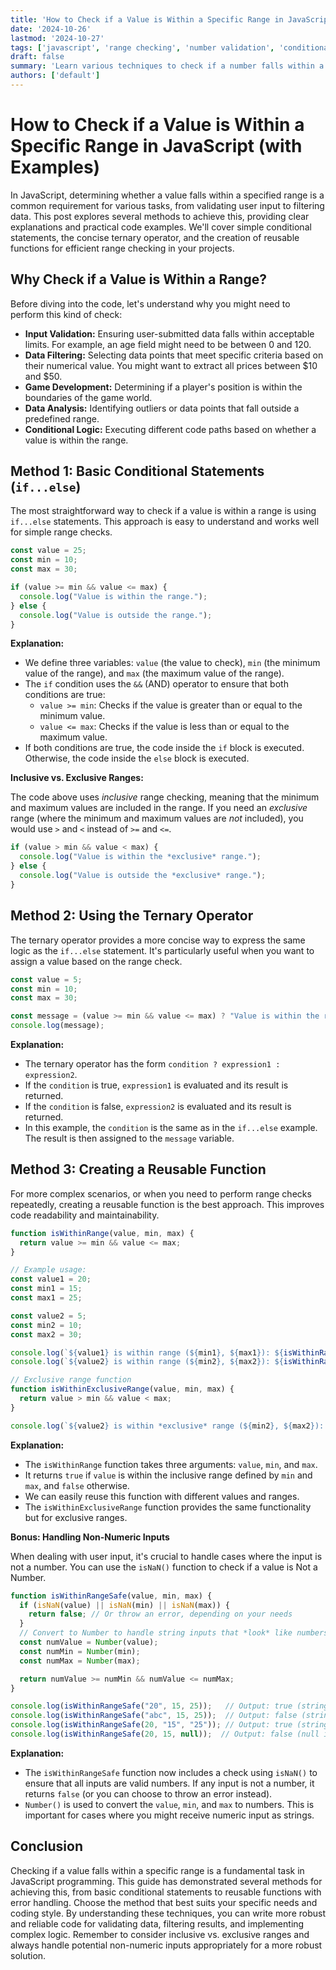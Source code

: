 ```yaml
---
title: 'How to Check if a Value is Within a Specific Range in JavaScript (with Examples)'
date: '2024-10-26'
lastmod: '2024-10-27'
tags: ['javascript', 'range checking', 'number validation', 'conditional logic', 'programming tutorial', 'javascript examples']
draft: false
summary: 'Learn various techniques to check if a number falls within a specific range in JavaScript. This guide explores simple conditional checks, ternary operators, and reusable functions for efficient range validation.'
authors: ['default']
---
```


# How to Check if a Value is Within a Specific Range in JavaScript (with Examples)

In JavaScript, determining whether a value falls within a specified range is a common requirement for various tasks, from validating user input to filtering data.  This post explores several methods to achieve this, providing clear explanations and practical code examples.  We'll cover simple conditional statements, the concise ternary operator, and the creation of reusable functions for efficient range checking in your projects.

## Why Check if a Value is Within a Range?

Before diving into the code, let's understand why you might need to perform this kind of check:

*   **Input Validation:**  Ensuring user-submitted data falls within acceptable limits.  For example, an age field might need to be between 0 and 120.
*   **Data Filtering:**  Selecting data points that meet specific criteria based on their numerical value.  You might want to extract all prices between $10 and $50.
*   **Game Development:**  Determining if a player's position is within the boundaries of the game world.
*   **Data Analysis:**  Identifying outliers or data points that fall outside a predefined range.
*   **Conditional Logic:**  Executing different code paths based on whether a value is within the range.

## Method 1: Basic Conditional Statements (`if...else`)

The most straightforward way to check if a value is within a range is using `if...else` statements.  This approach is easy to understand and works well for simple range checks.

```javascript
const value = 25;
const min = 10;
const max = 30;

if (value >= min && value <= max) {
  console.log("Value is within the range.");
} else {
  console.log("Value is outside the range.");
}
```

**Explanation:**

*   We define three variables: `value` (the value to check), `min` (the minimum value of the range), and `max` (the maximum value of the range).
*   The `if` condition uses the `&&` (AND) operator to ensure that both conditions are true:
    *   `value >= min`: Checks if the value is greater than or equal to the minimum value.
    *   `value <= max`: Checks if the value is less than or equal to the maximum value.
*   If both conditions are true, the code inside the `if` block is executed. Otherwise, the code inside the `else` block is executed.

**Inclusive vs. Exclusive Ranges:**

The code above uses *inclusive* range checking, meaning that the minimum and maximum values are included in the range.  If you need an *exclusive* range (where the minimum and maximum values are *not* included), you would use `>` and `<` instead of `>=` and `<=`.

```javascript
if (value > min && value < max) {
  console.log("Value is within the *exclusive* range.");
} else {
  console.log("Value is outside the *exclusive* range.");
}
```

## Method 2: Using the Ternary Operator

The ternary operator provides a more concise way to express the same logic as the `if...else` statement. It's particularly useful when you want to assign a value based on the range check.

```javascript
const value = 5;
const min = 10;
const max = 30;

const message = (value >= min && value <= max) ? "Value is within the range." : "Value is outside the range.";
console.log(message);
```

**Explanation:**

*   The ternary operator has the form `condition ? expression1 : expression2`.
*   If the `condition` is true, `expression1` is evaluated and its result is returned.
*   If the `condition` is false, `expression2` is evaluated and its result is returned.
*   In this example, the `condition` is the same as in the `if...else` example.  The result is then assigned to the `message` variable.

## Method 3: Creating a Reusable Function

For more complex scenarios, or when you need to perform range checks repeatedly, creating a reusable function is the best approach.  This improves code readability and maintainability.

```javascript
function isWithinRange(value, min, max) {
  return value >= min && value <= max;
}

// Example usage:
const value1 = 20;
const min1 = 15;
const max1 = 25;

const value2 = 5;
const min2 = 10;
const max2 = 30;

console.log(`${value1} is within range (${min1}, ${max1}): ${isWithinRange(value1, min1, max1)}`); // Output: true
console.log(`${value2} is within range (${min2}, ${max2}): ${isWithinRange(value2, min2, max2)}`); // Output: false

// Exclusive range function
function isWithinExclusiveRange(value, min, max) {
  return value > min && value < max;
}

console.log(`${value2} is within *exclusive* range (${min2}, ${max2}): ${isWithinExclusiveRange(value2, min2, max2)}`); // Output: false
```

**Explanation:**

*   The `isWithinRange` function takes three arguments: `value`, `min`, and `max`.
*   It returns `true` if `value` is within the inclusive range defined by `min` and `max`, and `false` otherwise.
*   We can easily reuse this function with different values and ranges.
*   The `isWithinExclusiveRange` function provides the same functionality but for exclusive ranges.

**Bonus: Handling Non-Numeric Inputs**

When dealing with user input, it's crucial to handle cases where the input is not a number. You can use the `isNaN()` function to check if a value is Not a Number.

```javascript
function isWithinRangeSafe(value, min, max) {
  if (isNaN(value) || isNaN(min) || isNaN(max)) {
    return false; // Or throw an error, depending on your needs
  }
  // Convert to Number to handle string inputs that *look* like numbers
  const numValue = Number(value);
  const numMin = Number(min);
  const numMax = Number(max);

  return numValue >= numMin && numValue <= numMax;
}

console.log(isWithinRangeSafe("20", 15, 25));   // Output: true (string "20" is coerced to a number)
console.log(isWithinRangeSafe("abc", 15, 25));  // Output: false (string "abc" is not a number)
console.log(isWithinRangeSafe(20, "15", "25")); // Output: true (strings "15" and "25" are coerced to numbers)
console.log(isWithinRangeSafe(20, 15, null));  // Output: false (null is coerced to 0)
```

**Explanation:**

*   The `isWithinRangeSafe` function now includes a check using `isNaN()` to ensure that all inputs are valid numbers. If any input is not a number, it returns `false` (or you can choose to throw an error instead).
*   `Number()` is used to convert the `value`, `min`, and `max` to numbers.  This is important for cases where you might receive numeric input as strings.

## Conclusion

Checking if a value falls within a specific range is a fundamental task in JavaScript programming.  This guide has demonstrated several methods for achieving this, from basic conditional statements to reusable functions with error handling.  Choose the method that best suits your specific needs and coding style. By understanding these techniques, you can write more robust and reliable code for validating data, filtering results, and implementing complex logic. Remember to consider inclusive vs. exclusive ranges and always handle potential non-numeric inputs appropriately for a more robust solution.
